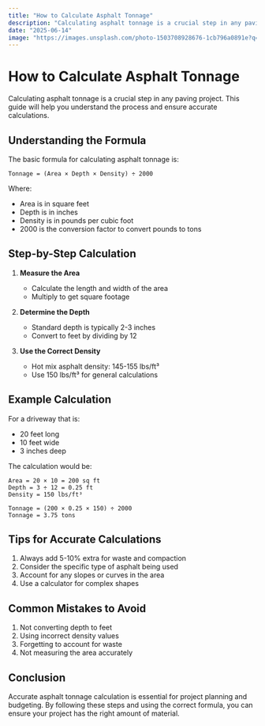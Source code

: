```yaml
---
title: "How to Calculate Asphalt Tonnage"
description: "Calculating asphalt tonnage is a crucial step in any paving project. This guide will help you understand the process and ensure accurate calculations."
date: "2025-06-14"
image: "https://images.unsplash.com/photo-1503708928676-1cb796a0891e?q=80&w=2048&auto=format&fit=crop&ixlib=rb-4.1.0&ixid=M3wxMjA3fDB8MHxwaG90by1wYWdlfHx8fGVufDB8fHx8fA%3D%3D"
---
```


# How to Calculate Asphalt Tonnage

Calculating asphalt tonnage is a crucial step in any paving project. This guide will help you understand the process and ensure accurate calculations.

## Understanding the Formula

The basic formula for calculating asphalt tonnage is:

```
Tonnage = (Area × Depth × Density) ÷ 2000
```

Where:

- Area is in square feet
- Depth is in inches
- Density is in pounds per cubic foot
- 2000 is the conversion factor to convert pounds to tons

## Step-by-Step Calculation

1. **Measure the Area**

   - Calculate the length and width of the area
   - Multiply to get square footage

2. **Determine the Depth**

   - Standard depth is typically 2-3 inches
   - Convert to feet by dividing by 12

3. **Use the Correct Density**
   - Hot mix asphalt density: 145-155 lbs/ft³
   - Use 150 lbs/ft³ for general calculations

## Example Calculation

For a driveway that is:

- 20 feet long
- 10 feet wide
- 3 inches deep

The calculation would be:

```
Area = 20 × 10 = 200 sq ft
Depth = 3 ÷ 12 = 0.25 ft
Density = 150 lbs/ft³

Tonnage = (200 × 0.25 × 150) ÷ 2000
Tonnage = 3.75 tons
```

## Tips for Accurate Calculations

1. Always add 5-10% extra for waste and compaction
2. Consider the specific type of asphalt being used
3. Account for any slopes or curves in the area
4. Use a calculator for complex shapes

## Common Mistakes to Avoid

1. Not converting depth to feet
2. Using incorrect density values
3. Forgetting to account for waste
4. Not measuring the area accurately

## Conclusion

Accurate asphalt tonnage calculation is essential for project planning and budgeting. By following these steps and using the correct formula, you can ensure your project has the right amount of material.
